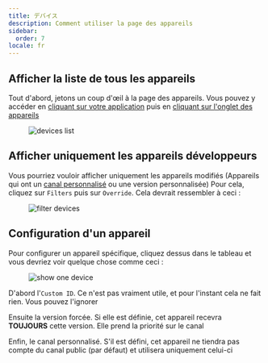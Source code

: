 ```yaml
---
title: デバイス
description: Comment utiliser la page des appareils
sidebar:
  order: 7
locale: fr
---
```


## Afficher la liste de tous les appareils
Tout d'abord, jetons un coup d'œil à la page des appareils. Vous pouvez y accéder en [cliquant sur votre application](/docs/webapp/main-page) puis en [cliquant sur l'onglet des appareils](/docs/webapp/main-app-page)

<figure><img style="margin-left: auto; margin-right: auto" src="/deviceswebp" alt="devices list" /><figcaption></figcaption></figure>

## Afficher uniquement les appareils développeurs
Vous pourriez vouloir afficher uniquement les appareils modifiés (Appareils qui ont un [canal personnalisé](docs/plugin/api/#setchannel) ou une version personnalisée)
Pour cela, cliquez sur `Filters` puis sur `Override`. Cela devrait ressembler à ceci :

<figure><img style="margin-left: auto; margin-right: auto" src="/overwrite-filterwebp" alt="filter devices" /><figcaption></figcaption></figure>

## Configuration d'un appareil

Pour configurer un appareil spécifique, cliquez dessus dans le tableau et vous devriez voir quelque chose comme ceci :

<figure><img style="margin-left: auto; margin-right: auto" src="/device-specificwebp" alt="show one device" /><figcaption></figcaption></figure>

D'abord l'`Custom ID`. Ce n'est pas vraiment utile, et pour l'instant cela ne fait rien. Vous pouvez l'ignorer

Ensuite la version forcée. Si elle est définie, cet appareil recevra **TOUJOURS** cette version. Elle prend la priorité sur le canal

Enfin, le canal personnalisé. S'il est défini, cet appareil ne tiendra pas compte du canal public (par défaut) et utilisera uniquement celui-ci